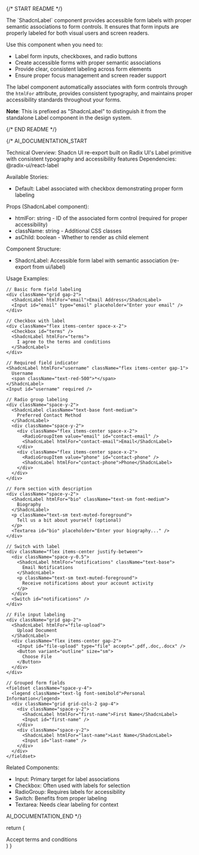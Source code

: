 
{/* START README */}
<div className="prose prose-sm max-w-none">
The `ShadcnLabel` component provides accessible form labels with proper semantic associations to form controls. It ensures that form inputs are properly labeled for both visual users and screen readers.

Use this component when you need to:

- Label form inputs, checkboxes, and radio buttons
- Create accessible forms with proper semantic associations
- Provide clear, consistent labeling across form elements
- Ensure proper focus management and screen reader support

The label component automatically associates with form controls through the `htmlFor` attribute, provides consistent typography, and maintains proper accessibility standards throughout your forms.

**Note**: This is prefixed as "ShadcnLabel" to distinguish it from the standalone Label component in the design system.
</div>
{/* END README */}

{/*
AI_DOCUMENTATION_START

Technical Overview: Shadcn UI re-export built on Radix UI's Label primitive with consistent typography and accessibility features
Dependencies: @radix-ui/react-label

Available Stories:

- Default: Label associated with checkbox demonstrating proper form labeling

Props (ShadcnLabel component):

- htmlFor: string - ID of the associated form control (required for proper accessibility)
- className: string - Additional CSS classes
- asChild: boolean - Whether to render as child element

Component Structure:

- ShadcnLabel: Accessible form label with semantic association (re-export from ui/label)

Usage Examples:

```tsx
// Basic form field labeling
<div className="grid gap-2">
  <ShadcnLabel htmlFor="email">Email Address</ShadcnLabel>
  <Input id="email" type="email" placeholder="Enter your email" />
</div>

// Checkbox with label
<div className="flex items-center space-x-2">
  <Checkbox id="terms" />
  <ShadcnLabel htmlFor="terms">
    I agree to the terms and conditions
  </ShadcnLabel>
</div>

// Required field indicator
<ShadcnLabel htmlFor="username" className="flex items-center gap-1">
  Username
  <span className="text-red-500">*</span>
</ShadcnLabel>
<Input id="username" required />

// Radio group labeling
<div className="space-y-2">
  <ShadcnLabel className="text-base font-medium">
    Preferred Contact Method
  </ShadcnLabel>
  <div className="space-y-2">
    <div className="flex items-center space-x-2">
      <RadioGroupItem value="email" id="contact-email" />
      <ShadcnLabel htmlFor="contact-email">Email</ShadcnLabel>
    </div>
    <div className="flex items-center space-x-2">
      <RadioGroupItem value="phone" id="contact-phone" />
      <ShadcnLabel htmlFor="contact-phone">Phone</ShadcnLabel>
    </div>
  </div>
</div>

// Form section with description
<div className="space-y-2">
  <ShadcnLabel htmlFor="bio" className="text-sm font-medium">
    Biography
  </ShadcnLabel>
  <p className="text-sm text-muted-foreground">
    Tell us a bit about yourself (optional)
  </p>
  <Textarea id="bio" placeholder="Enter your biography..." />
</div>

// Switch with label
<div className="flex items-center justify-between">
  <div className="space-y-0.5">
    <ShadcnLabel htmlFor="notifications" className="text-base">
      Email Notifications
    </ShadcnLabel>
    <p className="text-sm text-muted-foreground">
      Receive notifications about your account activity
    </p>
  </div>
  <Switch id="notifications" />
</div>

// File input labeling
<div className="grid gap-2">
  <ShadcnLabel htmlFor="file-upload">
    Upload Document
  </ShadcnLabel>
  <div className="flex items-center gap-2">
    <Input id="file-upload" type="file" accept=".pdf,.doc,.docx" />
    <Button variant="outline" size="sm">
      Choose File
    </Button>
  </div>
</div>

// Grouped form fields
<fieldset className="space-y-4">
  <legend className="text-lg font-semibold">Personal Information</legend>
  <div className="grid grid-cols-2 gap-4">
    <div className="space-y-2">
      <ShadcnLabel htmlFor="first-name">First Name</ShadcnLabel>
      <Input id="first-name" />
    </div>
    <div className="space-y-2">
      <ShadcnLabel htmlFor="last-name">Last Name</ShadcnLabel>
      <Input id="last-name" />
    </div>
  </div>
</fieldset>
```

Related Components:

- Input: Primary target for label associations
- Checkbox: Often used with labels for selection
- RadioGroup: Requires labels for accessibility
- Switch: Benefits from proper labeling
- Textarea: Needs clear labeling for context

AI_DOCUMENTATION_END
*/}

  return (
    <div>
      <div className="flex items-center space-x-2">
        <Checkbox id="terms" />
        <ShadcnLabel htmlFor="terms">Accept terms and conditions</ShadcnLabel>
      </div>
    </div>
  )
}
